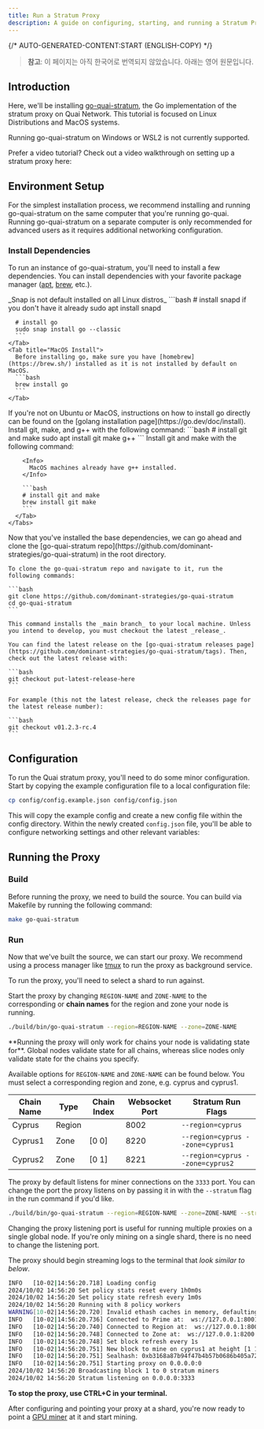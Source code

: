 ```yaml
---
title: Run a Stratum Proxy
description: A guide on configuring, starting, and running a Stratum Proxy.
---
```


{/* AUTO-GENERATED-CONTENT:START (ENGLISH-COPY) */}

> **참고**: 이 페이지는 아직 한국어로 번역되지 않았습니다. 아래는 영어 원문입니다.

## Introduction

Here, we'll be installing [go-quai-stratum](https://github.com/dominant-strategies/go-quai-stratum), the Go implementation of the stratum proxy on Quai Network. This tutorial is focused on Linux Distributions and MacOS systems.

<Warning>Running go-quai-stratum on Windows or WSL2 is not currently supported.</Warning>

Prefer a video tutorial? Check out a video walkthrough on setting up a stratum proxy here:

## Environment Setup

For the simplest installation process, we recommend installing and running go-quai-stratum on the same computer that you're running go-quai. Running go-quai-stratum on a separate computer is only recommended for advanced users as it requires additional networking configuration.

### Install Dependencies

To run an instance of go-quai-stratum, you'll need to install a few dependencies. You can install dependencies with your favorite package manager ([apt](https://ubuntu.com/server/docs/package-management), [brew](https://brew.sh/), etc.).

<Steps>
  <Step title="Go v1.23.0+">
  <Tabs>
    <Tab title="Linux Snap Install">
    _Snap is not default installed on all Linux distros_
    ```bash
      # install snapd if you don't have it already
      sudo apt install snapd

      # install go
      sudo snap install go --classic
      ```
    </Tab>
    <Tab title="MacOS Install">
      Before installing go, make sure you have [homebrew](https://brew.sh/) installed as it is not installed by default on MacOS.
      ```bash
      brew install go
      ```
    </Tab>

  </Tabs>
  If you're not on Ubuntu or MacOS, instructions on how to install go directly can be found on the [golang installation page](https://go.dev/doc/install).
  </Step>
<Step title="Git, Make, and G++">
    <Tabs>
      <Tab title="Linux Install">
        Install git, make, and g++ with the following command:
        ```bash
        # install git and make
        sudo apt install git make g++
        ```
      </Tab>
      <Tab title="MacOS Install">
        Install git and make with the following command:

        <Info>
          MacOS machines already have g++ installed.
        </Info>

        ```bash
        # install git and make
        brew install git make
        ```
      </Tab>
    </Tabs>

  </Step>
  <Step title="go-quai-stratum">
    Now that you've installed the base dependencies, we can go ahead and clone the [go-quai-stratum repo](https://github.com/dominant-strategies/go-quai-stratum) in the root directory.

    To clone the go-quai-stratum repo and navigate to it, run the following commands:

    ```bash
    git clone https://github.com/dominant-strategies/go-quai-stratum
    cd go-quai-stratum
    ```

    This command installs the _main branch_ to your local machine. Unless you intend to develop, you must checkout the latest _release_.

    You can find the latest release on the [go-quai-stratum releases page](https://github.com/dominant-strategies/go-quai-stratum/tags). Then, check out the latest release with:

    ```bash
    git checkout put-latest-release-here
    ```

    For example (this not the latest release, check the releases page for the latest release number):

    ```bash
    git checkout v01.2.3-rc.4
    ```

  </Step>
</Steps>

## Configuration

To run the Quai stratum proxy, you'll need to do some minor configuration. Start by copying the example configuration file to a local configuration file:

```bash
cp config/config.example.json config/config.json
```

This will copy the example config and create a new config file within the config directory.
Within the newly created `config.json` file, you'll be able to configure networking settings and other relevant variables:

## Running the Proxy

### Build

Before running the proxy, we need to build the source. You can build via Makefile by running the following command:

```bash
make go-quai-stratum
```

### Run

Now that we've built the source, we can start our proxy. We recommend using a process manager like [tmux](https://github.com/tmux/tmux/wiki) to run the proxy as background service.

To run the proxy, you'll need to select a shard to run against.

Start the proxy by changing `REGION-NAME` and `ZONE-NAME` to the corresponding or **chain names** for the region and zone your node is running.

```bash
./build/bin/go-quai-stratum --region=REGION-NAME --zone=ZONE-NAME
```

<Warning>
	**Running the proxy will only work for chains your node is validating state for**. Global nodes validate state for all chains, whereas
	slice nodes only validate state for the chains you specify.
</Warning>

Available options for `REGION-NAME` and `ZONE-NAME` can be found below. You must select a corresponding region and zone, e.g. cyprus and cyprus1.

| Chain Name | Type   | Chain Index | Websocket Port | Stratum Run Flags                |
| ---------- | ------ | ----------- | -------------- | -------------------------------- |
| Cyprus     | Region |             | 8002           | `--region=cyprus`                |
| Cyprus1    | Zone   | [0 0]       | 8220           | `--region=cyprus --zone=cyprus1` |
| Cyprus2    | Zone   | [0 1]       | 8221           | `--region=cyprus --zone=cyprus2` |

The proxy by default listens for miner connections on the `3333` port. You can change the port the proxy listens on by passing it in with the `--stratum` flag in the run command if you'd like.

```bash
./build/bin/go-quai-stratum --region=REGION-NAME --zone=ZONE-NAME --stratum=LISTENING-PORT
```

<Note>
	Changing the proxy listening port is useful for running multiple proxies on a single global node. If you're only mining on a single shard,
	there is no need to change the listening port.
</Note>

The proxy should begin streaming logs to the terminal that _look similar to below_.

```bash
INFO   [10-02|14:56:20.718] Loading config                                path=config/config.json
2024/10/02 14:56:20 Set policy stats reset every 1h0m0s
2024/10/02 14:56:20 Set policy state refresh every 1m0s
2024/10/02 14:56:20 Running with 8 policy workers
WARNING[10-02|14:56:20.720] Invalid ethash caches in memory, defaulting to 1  requested=0
INFO   [10-02|14:56:20.736] Connected to Prime at:  ws://127.0.0.1:8001
INFO   [10-02|14:56:20.740] Connected to Region at:  ws://127.0.0.1:8002
INFO   [10-02|14:56:20.748] Connected to Zone at:  ws://127.0.0.1:8200
INFO   [10-02|14:56:20.748] Set block refresh every 1s
INFO   [10-02|14:56:20.751] New block to mine on cyprus1 at height [1 1 1]
INFO   [10-02|14:56:20.751] Sealhash: 0xb3168a87b94f47b4b57b0686b405a72475dca0b8691c76b80a0500091b5608d1
INFO   [10-02|14:56:20.751] Starting proxy on 0.0.0.0:0
2024/10/02 14:56:20 Broadcasting block 1 to 0 stratum miners
2024/10/02 14:56:20 Stratum listening on 0.0.0.0:3333
```

**To stop the proxy, use CTRL+C in your terminal.**

After configuring and pointing your proxy at a shard, you're now ready to point a [GPU miner](/ko/guides/miner) at it and start mining.
